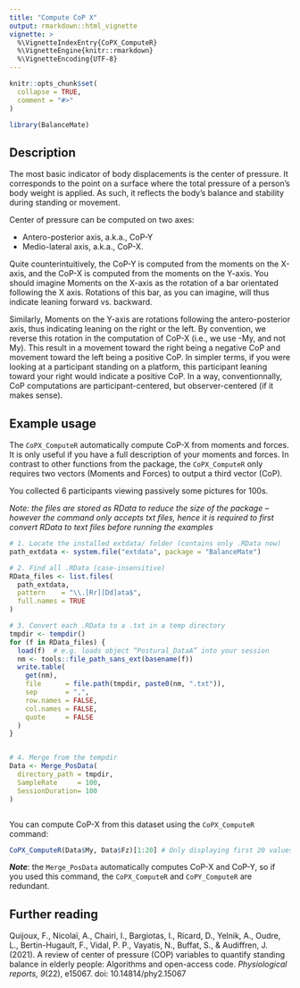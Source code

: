 ```yaml
---
title: "Compute CoP X"
output: rmarkdown::html_vignette
vignette: >
  %\VignetteIndexEntry{CoPX_ComputeR}
  %\VignetteEngine{knitr::rmarkdown}
  %\VignetteEncoding{UTF-8}
---
```


```r
knitr::opts_chunk$set(
  collapse = TRUE,
  comment = "#>"
)
```

```r
library(BalanceMate)
```

## Description

The most basic indicator of body displacements is the center of pressure. It corresponds to the point on a surface where the total pressure of a person's body weight is applied. As such, it reflects the body's balance and stability during standing or movement.

Center of pressure can be computed on two axes: 

- Antero-posterior axis, a.k.a., CoP-Y
- Medio-lateral axis, a.k.a., CoP-X.

Quite counterintuitively, the CoP-Y is computed from the moments on the X-axis, and the CoP-X is computed from the moments on the Y-axis. You should imagine Moments on the X-axis as the rotation of a bar orientated following the X axis. Rotations of this bar, as you can imagine, will thus indicate leaning forward vs. backward.

Similarly, Moments on the Y-axis are rotations following the antero-posterior axis, thus indicating leaning on the right or the left. By convention, we reverse this rotation in the computation of CoP-X (i.e., we use -My, and not My). This result in a movement toward the right being a negative CoP and movement toward the left being a positive CoP. In simpler terms, if you were looking at a participant standing on a platform, this participant leaning toward your right would indicate a positive CoP. In a way, conventionnally, CoP computations are participant-centered, but observer-centered (if it makes sense).

## Example usage

The `CoPX_ComputeR` automatically compute CoP-X from moments and forces. It is only useful if you have a full description of your moments and forces. In contrast to other functions from the package, the `CoPX_ComputeR` only requires two vectors (Moments and Forces) to output a third vector (CoP).

You collected 6 participants viewing passively some pictures for 100s.

*Note: the files are stored as RData to reduce the size of the package -- however the command only accepts txt files, hence it is required to first convert RData to text files before running the examples*

```r
# 1. Locate the installed extdata/ folder (contains only .RData now)
path_extdata <- system.file("extdata", package = "BalanceMate")

# 2. Find all .RData (case‐insensitive)
RData_files <- list.files(
  path_extdata,
  pattern    = "\\.[Rr][Dd]ata$",
  full.names = TRUE
)

# 3. Convert each .RData to a .txt in a temp directory
tmpdir <- tempdir()
for (f in RData_files) {
  load(f)  # e.g. loads object “Postural_DataA” into your session
  nm <- tools::file_path_sans_ext(basename(f))
  write.table(
    get(nm),
    file      = file.path(tmpdir, paste0(nm, ".txt")),
    sep       = ",",
    row.names = FALSE,
    col.names = FALSE,
    quote     = FALSE
  )
}


# 4. Merge from the tempdir
Data <- Merge_PosData(
  directory_path = tmpdir,              
  SampleRate     = 100,
  SessionDuration= 100
)



```

You can compute CoP-X from this dataset using the `CoPX_ComputeR` command:

```r
CoPX_ComputeR(Data$My, Data$Fz)[1:20] # Only displaying first 20 values
```

***Note***: the `Merge_PosData` automatically computes CoP-X and CoP-Y, so if you used this command, the `CoPX_ComputeR` and `CoPY_ComputeR` are redundant.


## Further reading

Quijoux, F., Nicolaï, A., Chairi, I., Bargiotas, I., Ricard, D., Yelnik, A., Oudre, L., Bertin-Hugault, F., Vidal, P. P., Vayatis, N., Buffat, S., & Audiffren, J. (2021). A review of center of pressure (COP) variables to quantify standing balance in elderly people: Algorithms and open-access code. *Physiological reports, 9*(22), e15067. doi: 10.14814/phy2.15067 

